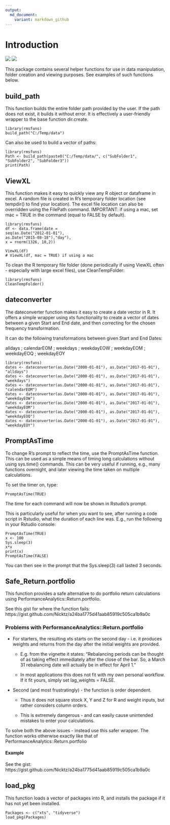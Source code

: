 ```yaml
---
output:
  md_document:
    variant: markdown_github
---
```


# Introduction 

![](https://cranlogs.r-pkg.org/badges/rmsfuns?color=brightgreen)
![](https://cranlogs.r-pkg.org/badges/grand-total/rmsfuns?color=brightgreen)

This package contains several helper functions for use in data manipulation, folder creation and viewing purposes. See examples of such functions below.

## build_path

This function builds the entire folder path provided by the user. If the path does not exist, it builds it without error. It is effectively a user-friendly wrapper to the base function dir.create.

    library(rmsfuns)
    build_path("C:/Temp/data")

Can also be used to build a vector of paths:

    library(rmsfuns)
    Path <- build_path(paste0("C:/Temp/data/", c("SubFolder1", "SubFolder2", "SubFolder3"))
    print(Path)

## ViewXL

This function makes it easy to quickly view any R object or dataframe in excel. A random file is created in R's temporary folder location (see tempdir() to find your location). The excel file location can also be overridden using the FilePath command. IMPORTANT: if using a mac, set mac = TRUE in the command (equal to FALSE by default).

    library(rmsfuns)
    df <- data.frame(date = 
    seq(as.Date("2012-01-01"),
    as.Date("2015-08-18"),"day"), 
    x = rnorm(1326, 10,2))
    
    ViewXL(df)
    # ViewXL(df, mac = TRUE) if using a mac

To clean the R temporary file folder (done periodically if using ViewXL often - especially with large excel files), use CleanTempFolder:

    library(rmsfuns)
    CleanTempFolder()
    
## dateconverter

The dateconverter function makes it easy to create a date vector in R. It offers a simple wrapper using xts functionality to create a vector of dates between a given Start and End date, and then correcting for the chosen frequency transformation.

It can do the following transformations between given Start and End Dates:

alldays ; calendarEOM ; weekdays ; weekdayEOW ; weekdayEOM ; weekdayEOQ ; weekdayEOY

    library(rmsfuns)
    dates <- dateconverter(as.Date("2000-01-01"), as.Date("2017-01-01"), "alldays") 
    dates <- dateconverter(as.Date("2000-01-01"), as.Date("2017-01-01"), "weekdays") 
    dates <- dateconverter(as.Date("2000-01-01"), as.Date("2017-01-01"), "calendarEOM")
    dates <- dateconverter(as.Date("2000-01-01"), as.Date("2017-01-01"), "weekdayEOW")
    dates <- dateconverter(as.Date("2000-01-01"), as.Date("2017-01-01"), "weekdayEOM")
    dates <- dateconverter(as.Date("2000-01-01"), as.Date("2017-01-01"), "weekdayEOQ")
    dates <- dateconverter(as.Date("2000-01-01"), as.Date("2017-01-01"), "weekdayEOY")

## PromptAsTime

To change R's prompt to reflect the time, use the PromptAsTime function. This can be used as a simple means of timing long calculations without using sys.time() commands. This can be very useful if running, e.g., many functions overnight, and later viewing the time taken on multiple calculations.

To set the timer on, type:

    PromptAsTime(TRUE)

The time for each command will now be shown in Rstudio's prompt.

This is particularly useful for when you want to see, after running a code script in Rstudio, what the duration of each line was. E.g., run the following in your Rstudio console:

    PromptAsTime(TRUE)
    x <- 100
    Sys.sleep(3) 
    x*x
    print(x)
    PromptAsTime(FALSE)

You can then see in the prompt that the Sys.sleep(3) call lasted 3 seconds.

## Safe_Return.portfolio

This function provides a safe alternative to do portfolio return calculations using PerformanceAnalytics::Return.portfolio. 

See this gist for where the function fails: https://gist.github.com/Nicktz/a24ba1775d41aab85919c505ca1b9a0c

### Problems with PerformanceAnalytics::Return.portfolio

*  For starters, the resulting xts starts on the second day - i.e. it produces weights and returns from the day after the initial weights are provided.

    * E.g. from the vignette it states: "Rebalancing periods can be thought of as taking effect immediately after the close of the bar. So, a March 31 rebalancing date will actually be in effect for April 1."

    * In most applications this does not fit with my own personal workflow. If it fit yours, simply set lag_weights = FALSE.

* Second (and most frustratingly) - the function is order dependent.

    * Thus it does not square stock X, Y and Z for R and weight inputs, but rather considers column orders.
    
    * This is extremely dangerous - and can easily cause unintended mistakes to enter your calculations.
    
To solve both the above issues - instead use this safer wrapper. The function works otherwise exactly like that of PerformanceAnalytics::Return.portfolio

#### Example

See the gist: https://gist.github.com/Nicktz/a24ba1775d41aab85919c505ca1b9a0c

## load_pkg

This function loads a vector of packages into R, and installs the package if it has not yet been installed.

    Packages <- c("xts", "tidyverse")
    load_pkg(Packages)
    

